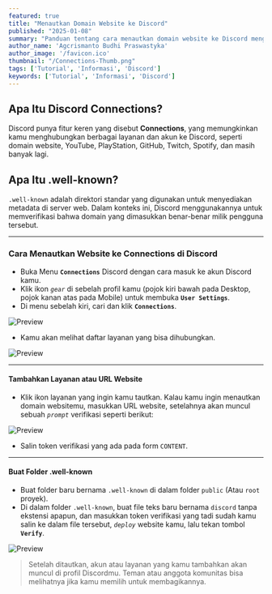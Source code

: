 ```yaml
---
featured: true
title: "Menautkan Domain Website ke Discord"
published: "2025-01-08"
summary: "Panduan tentang cara menautkan domain website ke Discord menggunakan direktori .well-known untuk Connections."
author_name: 'Agcrismanto Budhi Praswastyka'
author_image: '/favicon.ico'
thumbnail: "/Connections-Thumb.png"
tags: ['Tutorial', 'Informasi', 'Discord']
keywords: ['Tutorial', 'Informasi', 'Discord']
---
```


## Apa Itu Discord Connections?
Discord punya fitur keren yang disebut **Connections**, yang memungkinkan kamu menghubungkan berbagai layanan dan akun ke Discord, seperti domain website, YouTube, PlayStation, GitHub, Twitch, Spotify, dan masih banyak lagi.

## Apa Itu .well-known?
`.well-known` adalah direktori standar yang digunakan untuk menyediakan metadata di server web. Dalam konteks ini, Discord menggunakannya untuk memverifikasi bahwa domain yang dimasukkan benar-benar milik pengguna tersebut.

---

### Cara Menautkan Website ke Connections di Discord

- Buka Menu **`Connections`** Discord dengan cara masuk ke akun Discord kamu.
- Klik ikon *`gear`* di sebelah profil kamu (pojok kiri bawah pada Desktop, pojok kanan atas pada Mobile) untuk membuka **`User Settings`**.
- Di menu sebelah kiri, cari dan klik **`Connections`**.

![Preview](/youtube_integration_viewer.jpg)

- Kamu akan melihat daftar layanan yang bisa dihubungkan.

![Preview](/Connections.png)

---

#### Tambahkan Layanan atau URL Website
- Klik ikon layanan yang ingin kamu tautkan. Kalau kamu ingin menautkan domain websitemu, masukkan URL website, setelahnya akan muncul sebuah *`prompt`* verifikasi seperti berikut:
  
![Preview](/Connections-Check.png)

- Salin token verifikasi yang ada pada form `CONTENT`.

---

#### Buat Folder .well-known
- Buat folder baru bernama `.well-known` di dalam folder `public` (Atau `root` proyek).
- Di dalam folder `.well-known`, buat file teks baru bernama `discord` tanpa ekstensi apapun, dan masukkan token verifikasi yang tadi sudah kamu salin ke dalam file tersebut, *`deploy`* website kamu, lalu tekan tombol **`Verify`**.

![Preview](/Connections-Dir.png)

> Setelah ditautkan, akun atau layanan yang kamu tambahkan akan muncul di profil Discordmu. Teman atau anggota komunitas bisa melihatnya jika kamu memilih untuk membagikannya.